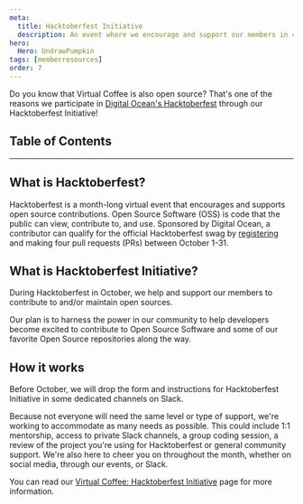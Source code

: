 ```yaml
---
meta:
  title: Hacktoberfest Initiative
  description: An event where we encourage and support our members in contributing to and maintaining open source during Hacktoberfest.
hero:
  Hero: UndrawPumpkin
tags: [memberresources]
order: 7
---
```



<TextContainer background="light" showBackToTopLink={false}>

<LeadText>

Do you know that Virtual Coffee is also open source? That's one of the reasons we participate in [Digital Ocean's Hacktoberfest](https://hacktoberfest.digitalocean.com) through our Hacktoberfest Initiative!

</LeadText>

</TextContainer>

## Table of Contents

<TextContainer>

---

## What is Hacktoberfest?

Hacktoberfest is a month-long virtual event that encourages and supports open source contributions. Open Source Software (OSS) is code that the public can view, contribute to, and use. Sponsored by Digital Ocean, a contributor can qualify for the official Hacktoberfest swag by [registering](https://hacktoberfest.com/) and making four pull requests (PRs) between October 1-31.

## What is Hacktoberfest Initiative?

During Hacktoberfest in October, we help and support our members to contribute to and/or maintain open sources.

Our plan is to harness the power in our community to help developers become excited to contribute to Open Source Software and some of our favorite Open Source repositories along the way.

## How it works

Before October, we will drop the form and instructions for Hacktoberfest Initiative in some dedicated channels on Slack.

Because not everyone will need the same level or type of support, we're working to accommodate as many needs as possible. This could include 1:1 mentorship, access to private Slack channels, a group coding session, a review of the project you're using for Hacktoberfest or general community support. We're also here to cheer you on throughout the month, whether on social media, through our events, or Slack.

You can read our [Virtual Coffee: Hacktoberfest Initiative](https://hacktoberfest.virtualcoffee.io/) page for more information.

</TextContainer>
